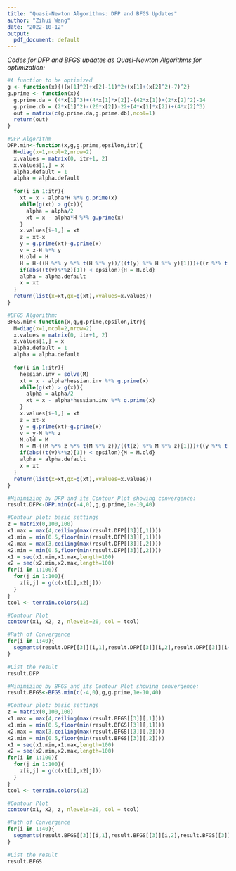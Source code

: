 ```yaml
---
title: "Quasi-Newton Algorithms: DFP and BFGS Updates"
author: "Zihui Wang"
date: "2022-10-12"
output: 
  pdf_document: default
---
```


*Codes for DFP and BFGS updates as Quasi-Newton Algorithms for optimization:*  
```r
#A function to be optimized
g <- function(x){((x[1]^2)+x[2]-11)^2+(x[1]+(x[2]^2)-7)^2}
g.prime <- function(x){
  g.prime.da = (4*x[1]^3)+(4*x[1]*x[2])-(42*x[1])+(2*x[2]^2)-14
  g.prime.db = (2*x[1]^2)-(26*x[2])-22+(4*x[1]*x[2])+(4*x[2]^3)
  out = matrix(c(g.prime.da,g.prime.db),ncol=1)
  return(out)
}
```
  
```r
#DFP Algorithm
DFP.min<-function(x,g,g.prime,epsilon,itr){
  H=diag(x=1,ncol=2,nrow=2)
  x.values = matrix(0, itr+1, 2)
  x.values[1,] = x
  alpha.default = 1
  alpha = alpha.default
  
  for(i in 1:itr){
    xt = x - alpha*H %*% g.prime(x)
    while(g(xt) > g(x)){
      alpha = alpha/2
      xt = x - alpha*H %*% g.prime(x)
    }
    x.values[i+1,] = xt
    z = xt-x
    y = g.prime(xt)-g.prime(x)
    v = z-H %*% y
    H.old = H
    H = H-((H %*% y %*% t(H %*% y))/((t(y) %*% H %*% y)[1]))+((z %*% t(z))/((t(y) %*% z)[1]))
    if(abs((t(v)%*%z)[1]) < epsilon){H = H.old}
    alpha = alpha.default
    x = xt
  }
  return(list(x=xt,gx=g(xt),xvalues=x.values))
}
```
  
```r
#BFGS Algorithm:
BFGS.min<-function(x,g,g.prime,epsilon,itr){
  M=diag(x=1,ncol=2,nrow=2)
  x.values = matrix(0, itr+1, 2)
  x.values[1,] = x
  alpha.default = 1
  alpha = alpha.default
  
  for(i in 1:itr){
    hessian.inv = solve(M)
    xt = x - alpha*hessian.inv %*% g.prime(x)
    while(g(xt) > g(x)){
      alpha = alpha/2
      xt = x - alpha*hessian.inv %*% g.prime(x)
    }
    x.values[i+1,] = xt
    z = xt-x
    y = g.prime(xt)-g.prime(x)
    v = y-M %*% z
    M.old = M
    M = M-((M %*% z %*% t(M %*% z))/((t(z) %*% M %*% z)[1]))+((y %*% t(y))/((t(z) %*% y)[1]))
    if(abs((t(v)%*%z)[1]) < epsilon){M = M.old}
    alpha = alpha.default
    x = xt
  }
  return(list(x=xt,gx=g(xt),xvalues=x.values))
}
```
  
```r
#Minimizing by DFP and its Contour Plot showing convergence:
result.DFP<-DFP.min(c(-4,0),g,g.prime,1e-10,40)

#Contour plot: basic settings
z = matrix(0,100,100)
x1.max = max(4,ceiling(max(result.DFP[[3]][,1])))
x1.min = min(0.5,floor(min(result.DFP[[3]][,1])))
x2.max = max(3,ceiling(max(result.DFP[[3]][,2])))
x2.min = min(0.5,floor(min(result.DFP[[3]][,2])))
x1 = seq(x1.min,x1.max,length=100)
x2 = seq(x2.min,x2.max,length=100)
for(i in 1:100){
  for(j in 1:100){
    z[i,j] = g(c(x1[i],x2[j]))
  }
}
tcol <- terrain.colors(12)

#Contour Plot
contour(x1, x2, z, nlevels=20, col = tcol)

#Path of Convergence
for(i in 1:40){
  segments(result.DFP[[3]][i,1],result.DFP[[3]][i,2],result.DFP[[3]][i+1,1],result.DFP[[3]][i+1,2],lty=2)
}

#List the result
result.DFP
```
  
```r
#Minimizing by BFGS and its Contour Plot showing convergence:
result.BFGS<-BFGS.min(c(-4,0),g,g.prime,1e-10,40)

#Contour plot: basic settings
z = matrix(0,100,100)
x1.max = max(4,ceiling(max(result.BFGS[[3]][,1])))
x1.min = min(0.5,floor(min(result.BFGS[[3]][,1])))
x2.max = max(3,ceiling(max(result.BFGS[[3]][,2])))
x2.min = min(0.5,floor(min(result.BFGS[[3]][,2])))
x1 = seq(x1.min,x1.max,length=100)
x2 = seq(x2.min,x2.max,length=100)
for(i in 1:100){
  for(j in 1:100){
    z[i,j] = g(c(x1[i],x2[j]))
  }
}
tcol <- terrain.colors(12)

#Contour Plot
contour(x1, x2, z, nlevels=20, col = tcol)

#Path of Convergence
for(i in 1:40){
  segments(result.BFGS[[3]][i,1],result.BFGS[[3]][i,2],result.BFGS[[3]][i+1,1],result.BFGS[[3]][i+1,2],lty=2)
}

#List the result
result.BFGS
```
  

